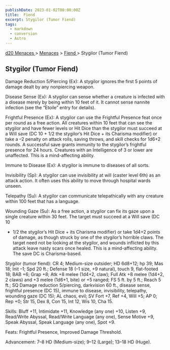 ```yaml
---
publishDate: 2023-01-02T00:00:00Z
title:  Fiend 
excerpt: Stygilor (Tumor Fiend)
tags:
  - markdown
  - conversion
  - Astro
---
```


[ d20 Menaces ](/#menacesD20) > [ Menaces](menaces-d20-menaces-index) > [ Fiend ](menaces-d20-menaces-fiend-index) >
Stygilor (Tumor Fiend)

##  Stygilor (Tumor Fiend)

Damage Reduction 5/Piercing (Ex): A stygilor ignores the first 5 points of
damage dealt by any nonpiercing weapon.

Disease Sense (Ex): A stygilor can sense whether a creature is infected with a
disease merely by being within 10 feet of it. It cannot sense nannite
infection (see the “Etoile” entry for details).

Frightful Presence (Ex): A stygilor can use the Frightful Presence feat once
per round as a free action. All creatures within 10 feet that can see the
stygilor and have fewer levels or Hit Dice than the stygilor must succeed at a
Will save (DC 10 + 1/2 the stygilor’s Hit Dice + its Charisma modifier) or
take a –2 penalty on attack rolls, saving throws, and skill checks for 1d6+2
rounds. A successful save grants immunity to the stygilor’s frightful presence
for 24 hours. Creatures with an Intelligence of 3 or lower are unaffected.
This is a mind-affecting ability.

Immune to Disease (Ex): A stygilor is immune to diseases of all sorts.

Invisibility (Sp): A stygilor can use invisibility at will (caster level 6th)
as an attack action. It often uses this ability to move through hospital wards
unseen.

Telepathy (Su): A stygilor can communicate telepathically with any creature
within 100 feet that has a language.

Wounding Gaze (Su): As a free action, a stygilor can fix its gaze upon a
single creature within 30 feet. The target must succeed at a Will save (DC 10
+ 1/2 the stygilor’s Hit Dice + its Charisma modifier) or take 1d4+2 points of
damage, as though struck by one of the stygilor’s horrible claws. The target
need not be looking at the stygilor, and wounds inflicted by this attack leave
nasty scars once healed. This is a mind-affecting ability. The save DC is
Charisma-based.

Stygilor (tumor fiend): CR 4; Medium-size outsider; HD 6d8+12; hp 39; Mas 18;
Init –1; Spd 20 ft.; Defense 18 (–1 size, +9 natural), touch 9, flat-footed
18; BAB +6; Grap +8; Atk +8 melee (1d4+2, claw); Full Atk +8 melee (1d4+2, 2
claws) and +3 melee (1d6+1, bite) or +5 ranged; FS 5 ft. by 5 ft.; Reach 5
ft.; SQ Damage reduction 5/piercing, darkvision 60 ft., disease sense,
frightful presence (DC 15), immune to disease, invisibility, telepathy,
wounding gaze (DC 15); AL chaos, evil; SV Fort +7, Ref +4, Will +5; AP 0; Rep
+0; Str 15, Dex 8, Con 15, Int 12, Wis 10, Cha 15.

Skills: Bluff +11, Intimidate +11, Knowledge (any one) +10, Listen +9,
Read/Write Abyssal, Read/Write Language (any one), Sense Motive +9, Speak
Abyssal, Speak Language (any one), Spot +9.

Feats: Frightful Presence, Improved Damage Threshold.

Advancement: 7–8 HD (Medium-size); 9–12 (Large); 13–18 HD (Huge).

